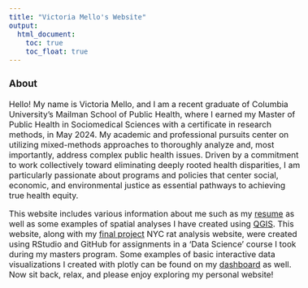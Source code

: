 ```yaml
---
title: "Victoria Mello's Website"
output: 
  html_document:
    toc: true
    toc_float: true
---
```

<style>
  body {
    font-size: 16px; /
  }
</style>

### About
Hello! My name is Victoria Mello, and I am a recent graduate of Columbia University's Mailman School of Public Health, where I earned my Master of Public Health in Sociomedical Sciences with a certificate in research methods, in May 2024. My academic and professional pursuits center on utilizing mixed-methods approaches to thoroughly analyze and, most importantly, address complex public health issues. Driven by a commitment to work collectively toward eliminating deeply rooted health disparities, I am particularly passionate about programs and policies that center social, economic, and environmental justice as essential pathways to achieving true health equity.

This website includes various information about me such as my [resume](resume.html) as well as some examples of spatial analyses I have created using [QGIS](QGIS.html). This website, along with my [final project](https://nn2477.github.io/p8105-fp-rats.github.io/index.html) NYC rat analysis website, were created using RStudio and GitHub for assignments in a 'Data Science' course I took during my masters program. Some examples of basic interactive data visualizations I created with plotly can be found on my [dashboard](dashboard.html) as well. Now sit back, relax, and please enjoy exploring my personal website!

 